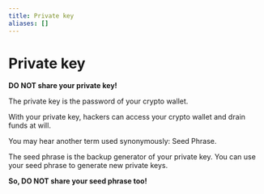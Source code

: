 ```yaml
---
title: Private key
aliases: []
---
```


# Private key

**DO NOT share your private key!**

The private key is the password of your crypto wallet.

With your private key, hackers can access your crypto wallet and drain funds at will.

You may hear another term used synonymously: Seed Phrase.

The seed phrase is the backup generator of your private key. You can use your seed phrase to generate new private keys.

**So, DO NOT share your seed phrase too!**
